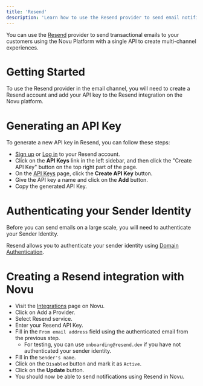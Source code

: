 ```yaml
---
title: 'Resend'
description: 'Learn how to use the Resend provider to send email notifications using Novu'
---
```


You can use the [Resend](https://resend.com/) provider to send transactional emails to your customers using the Novu Platform with a single API to create multi-channel experiences.

# Getting Started

To use the Resend provider in the email channel, you will need to create a Resend account and add your API key to the Resend integration on the Novu platform.

# Generating an API Key

To generate a new API key in Resend, you can follow these steps:

- [Sign up](https://resend.com/secret) or [Log in](https://resend.com/login) to your Resend account.
- Click on the **API Keys** link in the left sidebar, and then click the "Create API Key" button on the top right part of the page.
- On the [API Keys](https://resend.com/api-keys) page, click the **Create API Key** button.
- Give the API key a name and click on the **Add** button.
- Copy the generated API Key.

# Authenticating your Sender Identity

Before you can send emails on a large scale, you will need to authenticate your Sender Identity.

Resend allows you to authenticate your sender identity using [Domain Authentication](https://resend.com/docs/dashboard/domains/introduction).

# Creating a Resend integration with Novu

- Visit the [Integrations](https://dashboard-v2.novu.co/integrations?utm_campaign=docs-resend) page on Novu.
- Click on Add a Provider.
- Select Resend service.
- Enter your Resend API Key.
- Fill in the `From email address` field using the authenticated email from the previous step.
  - For testing, you can use `onboarding@resend.dev` if you have not authenticated your sender identity.
- Fill in the `Sender's name`.
- Click on the `Disabled` button and mark it as `Active`.
- Click on the **Update** button.
- You should now be able to send notifications using Resend in Novu.

